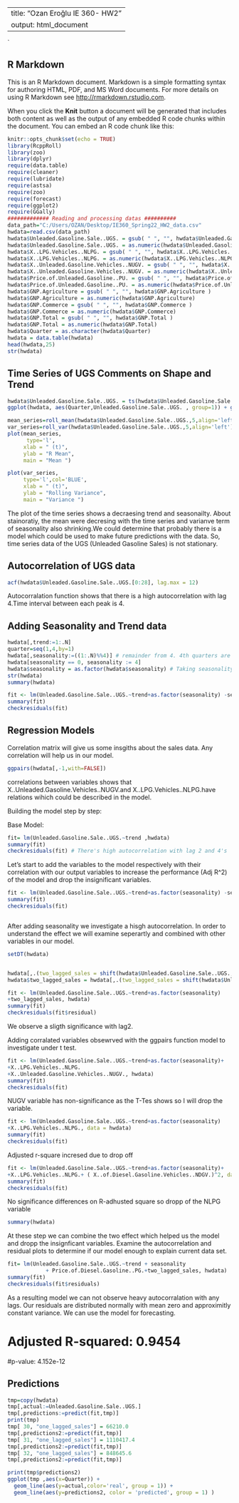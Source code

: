 
---
title: "Ozan Eroğlu IE 360- HW2"
output: html_document
---
`

## R Markdown

This is an R Markdown document. Markdown is a simple formatting syntax for authoring HTML, PDF, and MS Word documents. For more details on using R Markdown see <http://rmarkdown.rstudio.com>.

When you click the **Knit** button a document will be generated that includes both content as well as the output of any embedded R code chunks within the document. You can embed an R code chunk like this:
```{r setup, echo=TRUE}
knitr::opts_chunk$set(echo = TRUE)
library(RcppRoll)
library(zoo)
library(dplyr)
require(data.table)
require(cleaner)
require(lubridate)
require(astsa)
require(zoo)
require(forecast)
require(ggplot2)
require(GGally)
############# Reading and processing datas ##########
data_path="C:/Users/OZAN/Desktop/IE360_Spring22_HW2_data.csv"
hwdata=read.csv(data_path)
hwdata$Unleaded.Gasoline.Sale..UGS. = gsub( " ", "", hwdata$Unleaded.Gasoline.Sale..UGS. )
hwdata$Unleaded.Gasoline.Sale..UGS. = as.numeric(hwdata$Unleaded.Gasoline.Sale..UGS.)
hwdata$X..LPG.Vehicles..NLPG. = gsub( " ", "", hwdata$X..LPG.Vehicles..NLPG. )
hwdata$X..LPG.Vehicles..NLPG. = as.numeric(hwdata$X..LPG.Vehicles..NLPG)
hwdata$X..Unleaded.Gasoline.Vehicles..NUGV. = gsub( " ", "", hwdata$X..Unleaded.Gasoline.Vehicles..NUGV. )
hwdata$X..Unleaded.Gasoline.Vehicles..NUGV. = as.numeric(hwdata$X..Unleaded.Gasoline.Vehicles..NUGV.)
hwdata$Price.of.Unleaded.Gasoline..PU. = gsub( " ", "", hwdata$Price.of.Unleaded.Gasoline..PU. )
hwdata$Price.of.Unleaded.Gasoline..PU. = as.numeric(hwdata$Price.of.Unleaded.Gasoline..PU.)
hwdata$GNP.Agriculture = gsub( " ", "", hwdata$GNP.Agriculture )
hwdata$GNP.Agriculture = as.numeric(hwdata$GNP.Agriculture)
hwdata$GNP.Commerce = gsub( " ", "", hwdata$GNP.Commerce )
hwdata$GNP.Commerce = as.numeric(hwdata$GNP.Commerce)
hwdata$GNP.Total = gsub( " ", "", hwdata$GNP.Total )
hwdata$GNP.Total = as.numeric(hwdata$GNP.Total)
hwdata$Quarter = as.character(hwdata$Quarter)
hwdata = data.table(hwdata)
head(hwdata,25)
str(hwdata)
```


## Time Series of UGS Comments on Shape and Trend 


```{r 1, echo=TRUE}
hwdata$Unleaded.Gasoline.Sale..UGS. = ts(hwdata$Unleaded.Gasoline.Sale..UGS., start = 2000)
ggplot(hwdata, aes(Quarter,Unleaded.Gasoline.Sale..UGS. , group=1)) + geom_line() +geom_point()
```

```{r 21, echo=TRUE}
mean_series=roll_mean(hwdata$Unleaded.Gasoline.Sale..UGS.,5,align='left')
var_series=roll_var(hwdata$Unleaded.Gasoline.Sale..UGS.,5,align='left')
plot(mean_series,
      type='l',
     xlab = " (t)",
     ylab = "R Mean",
     main = "Mean ")

plot(var_series,
     type='l',col='BLUE',
     xlab = " (t)",
     ylab = "Rolling Variance",
     main = "Variance ")
```


The plot of the time series shows a decraesing trend and seasonailty. About stainoratiy, the mean were decresing with the time series and varianve term of seasonality also shrinking.We could determine that probably there is a model which could be used to make future predictions with the data. So, time series data of the UGS (Unleaded Gasoline Sales) is not stationary.

## Autocorrelation of UGS data 

```{r 2, echo=TRUE}
acf(hwdata$Unleaded.Gasoline.Sale..UGS.[0:28], lag.max = 12) 
```



Autocorralation function shows that there is a high autocorrelation with lag 4.Time interval between each peak is 4.


## Adding Seasonality and Trend data




```{r}
hwdata[,trend:=1:.N]
quarter=seq(1,4,by=1)
hwdata[,seasonality:=((1:.N)%%4)] # remainder from 4. 4th quarters are represented with "0".
hwdata[seasonality == 0, seasonality := 4]
hwdata$seasonality = as.factor(hwdata$seasonality) # Taking seasonality as factor
str(hwdata)
summary(hwdata)
```


```{r   66}
fit <- lm(Unleaded.Gasoline.Sale..UGS.~trend+as.factor(seasonality) -seasonality, data = hwdata) 
summary(fit)
checkresiduals(fit)
```

##  Regression Models

Correlation matrix will give us some insgiths about the sales data. Any correlation will help us in our model.
```{r 455, echo=TRUE}
ggpairs(hwdata[,-1,with=FALSE]) 
```
correlations between variables shows that X..Unleaded.Gasoline.Vehicles..NUGV.and X..LPG.Vehicles..NLPG.have relations wihich could be described in the model. 

Building the model step by step:

Base Model:
```{r 40, echo=TRUE}
fit= lm(Unleaded.Gasoline.Sale..UGS.~trend ,hwdata)
summary(fit)
checkresiduals(fit) # There's high autocorrelation with lag 2 and 4's
```



Let's start to add the variables to the model respectively with their correlation with our output variables to increase the performance (Adj R^2) of the model and drop the insignificant variables.


```{r 42, echo=TRUE}
fit <- lm(Unleaded.Gasoline.Sale..UGS.~trend+as.factor(seasonality) -seasonality, data = hwdata)
summary(fit)
checkresiduals(fit)



```

After adding seasonality we investigate a hisgh autocorrelation. In order to understand the effect we will examine seperartly and combined with other variables in our model.
```{r 421, echo=TRUE}
setDT(hwdata)


hwdata[,.(two_lagged_sales = shift(hwdata$Unleaded.Gasoline.Sale..UGS., n=2L, fill=NA))]
hwdata$two_lagged_sales = hwdata[,.(two_lagged_sales = shift(hwdata$Unleaded.Gasoline.Sale..UGS., n=2L, fill=NA))]
```

```{r   55}
fit <- lm(Unleaded.Gasoline.Sale..UGS.~trend+as.factor(seasonality)
+two_lagged_sales, hwdata)
summary(fit)
checkresiduals(fit$residual)
```
We observe a sligth significance with lag2.



Adding corralated variables obsewrved with the ggpairs function model to investigate under t test.

```{r   44}
fit <- lm(Unleaded.Gasoline.Sale..UGS.~trend+as.factor(seasonality)+
+X..LPG.Vehicles..NLPG. 
+X..Unleaded.Gasoline.Vehicles..NUGV., hwdata)
summary(fit)
checkresiduals(fit)
```
NUGV variable has non-significance as the T-Tes shows so I will drop the variable.
```{r  32}
fit <- lm(Unleaded.Gasoline.Sale..UGS.~trend+as.factor(seasonality)
+X..LPG.Vehicles..NLPG., data = hwdata)
summary(fit)
checkresiduals(fit)
```
Adjusted r-square incresed due to drop off 
```{r   22}
fit <- lm(Unleaded.Gasoline.Sale..UGS.~trend+as.factor(seasonality)+
+X..LPG.Vehicles..NLPG.+ ( X..of.Diesel.Gasoline.Vehicles..NDGV.)^2, data = hwdata)
summary(fit)
checkresiduals(fit)
```
No significance differences on R-adhusted square so dropp of the NLPG variable



```{r  11}

summary(hwdata)
```

At these step we can combine the two effect which helped us the model and dropp the insignficant variables. Examine the autocorrelation and residual plots to determine if our model enough to explain current data set.








```{r 45, echo=TRUE}
fit= lm(Unleaded.Gasoline.Sale..UGS.~trend + seasonality 
            + Price.of.Diesel.Gasoline..PG.+two_lagged_sales, hwdata)
summary(fit)
checkresiduals(fit$residuals)
```


As a resulting model we can not observe heavy autocorralation with any lags. Our residuals are distributed normally with mean zero and approximitly constant variance. We can use the model for forecasting.

# Adjusted R-squared:  0.9454 

#p-value: 4.152e-12



##  Predictions

```{r 6, echo=TRUE}
tmp=copy(hwdata)
tmp[,actual:=Unleaded.Gasoline.Sale..UGS.]
tmp[,predictions:=predict(fit,tmp)]
print(tmp)
tmp[ 30, "one_lagged_sales"] = 66210.0
tmp[,predictions2:=predict(fit,tmp)]
tmp[ 31, "one_lagged_sales"] = 1110417.4
tmp[,predictions2:=predict(fit,tmp)]
tmp[ 32, "one_lagged_sales"] = 848645.6
tmp[,predictions2:=predict(fit,tmp)]
```




```{r 7, echo=TRUE}
print(tmp$predictions2)
ggplot(tmp ,aes(x=Quarter)) +
  geom_line(aes(y=actual,color='real', group = 1)) + 
  geom_line(aes(y=predictions2, color = 'predicted', group = 1) ) 
```





